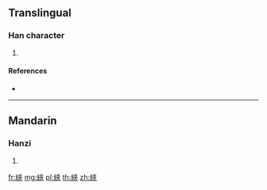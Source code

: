 {{character info/new}}
==Translingual==

===Han character===
{{Han char|rn=120|rad=糸|as=07|sn=13|four=|canj=VFKOO}}

# {{defn|Han|sort=糸07}}

====References====
* {{Han ref|kx=0925.100|dkj=27494|dj=1360.180|hdz=53402.090|uh=7D8A|ud=32138}}

----

==Mandarin==

===Hanzi===
{{cmn-hanzi|pin=[[tíng]] ([[ting2]]), [[xié]] ([[xie2]])|wg=t'ing<sup>2</sup>, hsieh<sup>2</sup>}}

# {{defn|lang=cmn|sort=糸07}}

[[fr:綊]]
[[mg:綊]]
[[pl:綊]]
[[th:綊]]
[[zh:綊]]